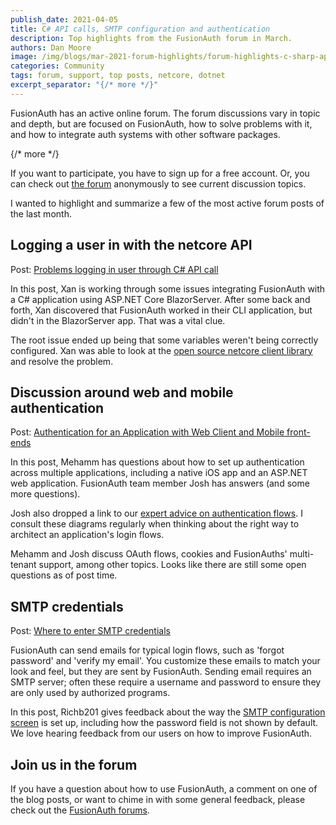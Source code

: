 ```yaml
---
publish_date: 2021-04-05 
title: C# API calls, SMTP configuration and authentication 
description: Top highlights from the FusionAuth forum in March.
authors: Dan Moore
image: /img/blogs/mar-2021-forum-highlights/forum-highlights-c-sharp-api-calls-smtp-configuration-and-authentication-header-image.png
categories: Community
tags: forum, support, top posts, netcore, dotnet
excerpt_separator: "{/* more */}"
---
```


FusionAuth has an active online forum. The forum discussions vary in topic and depth, but are focused on FusionAuth, how to solve problems with it, and how to integrate auth systems with other software packages.

{/* more */}

If you want to participate, you have to sign up for a free account. Or, you can check out [the forum](/community/forum/) anonymously to see current discussion topics. 

I wanted to highlight and summarize a few of the most active forum posts of the last month.

## Logging a user in with the netcore API

Post: [Problems logging in user through C# API call](/community/forum/topic/867/problems-logging-in-user-through-c-api-call)

In this post, Xan is working through some issues integrating FusionAuth with a C# application using ASP.NET Core BlazorServer. After some back and forth, Xan discovered that FusionAuth worked in their CLI application, but didn't in the BlazorServer app. That was a vital clue.

The root issue ended up being that some variables weren't being correctly configured. Xan was able to look at the [open source netcore client library](https://github.com/FusionAuth/fusionauth-netcore-client/) and resolve the problem.

## Discussion around web and mobile authentication

Post: [Authentication for an Application with Web Client and Mobile front-ends](/community/forum/topic/900/authentication-for-an-application-with-web-client-and-mobile-front-ends)

In this post, Mehamm has questions about how to set up authentication across multiple applications, including a native iOS app and an ASP.NET web application. FusionAuth team member Josh has answers (and some more questions). 

Josh also dropped a link to our [expert advice on authentication flows](/articles/login-authentication-workflows). I consult these diagrams regularly when thinking about the right way to architect an application's login flows.

Mehamm and Josh discuss OAuth flows, cookies and FusionAuths' multi-tenant support, among other topics. Looks like there are still some open questions as of post time.

## SMTP credentials

Post: [Where to enter SMTP credentials](/community/forum/842/where-to-enter-smtp-credentials)

FusionAuth can send emails for typical login flows, such as 'forgot password' and 'verify my email'. You customize these emails to match your look and feel, but they are sent by FusionAuth. Sending email requires an SMTP server; often these require a username and password to ensure they are only used by authorized programs. 

In this post, Richb201 gives feedback about the way the [SMTP configuration screen](/docs/get-started/core-concepts/tenants#email) is set up, including how the password field is not shown by default. We love hearing feedback from our users on how to improve FusionAuth.

## Join us in the forum

If you have a question about how to use FusionAuth, a comment on one of the blog posts, or want to chime in with some general feedback, please check out the [FusionAuth forums](/community/forum/).

